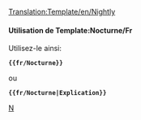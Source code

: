 <noinclude>[[Translation:Template/en/Nightly]]</noinclude>
{{fr/Fenêtre de message| type  = annonce
| image = en/NightlyIcon.png
| texte = <strong>Constructions de nuit</strong><br />Les fonctionnalités mentionnées dans cette section ne sont actuellement disponibles que dans les versions non en production, comme les [[fr/Archive/Community/Construction de nuit|constructions de nuit]], les bêtas ou les versions candidates. {{{1|}}}
}}
<noinclude>

====Utilisation de Template:Nocturne/Fr====
Utilisez-le ainsi:

 '''<nowiki>{{fr/Nocturne}}</nowiki>'''

ou

 '''<nowiki>{{fr/Nocturne|Explication}}</nowiki>'''

[[Category:fr/Infobox|N]]</noinclude>